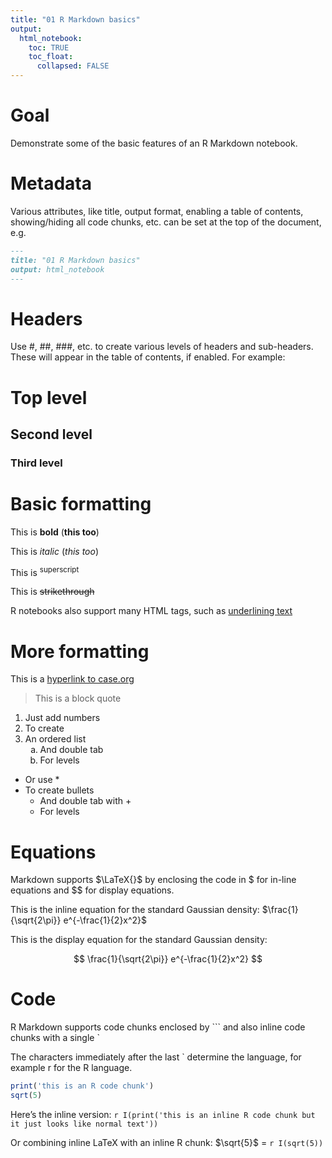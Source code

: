 ```yaml
---
title: "01 R Markdown basics"
output:
  html_notebook:
    toc: TRUE
    toc_float:
      collapsed: FALSE
---
```


# Goal

Demonstrate some of the basic features of an R Markdown notebook.

# Metadata

Various attributes, like title, output format, enabling a table of contents, showing/hiding all code chunks, etc. can be set at the top of the document, e.g.

```markdown
---
title: "01 R Markdown basics"
output: html_notebook
---
```

# Headers

Use #, ##, ###, etc. to create various levels of headers and sub-headers. These will appear in the table of contents, if enabled. For example:

# Top level

## Second level

### Third level

# Basic formatting

This is **bold** (__this too__)

This is *italic* (_this too_)

This is ^superscript^

This is ~~strikethrough~~

R notebooks also support many HTML tags, such as <u>underlining text</u>

# More formatting

This is a [hyperlink to case.org](https://www.case.org/)

> This is a block quote

1. Just add numbers
2. To create
3. An ordered list
    a. And double tab
    b. For levels

* Or use *
* To create bullets
    + And double tab with +
    + For levels

# Equations

Markdown supports $\LaTeX{}$ by enclosing the code in \$ for in-line equations and \$\$ for display equations.

This is the inline equation for the standard Gaussian density: $\frac{1}{\sqrt{2\pi}} e^{-\frac{1}{2}x^2}$

This is the display equation for the standard Gaussian density:

$$ \frac{1}{\sqrt{2\pi}} e^{-\frac{1}{2}x^2} $$

# Code

R Markdown supports code chunks enclosed by \`\`\` and also inline code chunks with a single \`

The characters immediately after the last \` determine the language, for example r for the R language.

```r
print('this is an R code chunk')
sqrt(5)
```

Here's the inline version: `r I(print('this is an inline R code chunk but it just looks like normal text'))`

Or combining inline LaTeX with an inline R chunk: $\sqrt{5}$ = `r I(sqrt(5))`